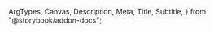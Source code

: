   ArgTypes,
  Canvas,
  Description,
  Meta,
  Title,
  Subtitle,
} from "@storybook/addon-docs";

<Meta of={ScaledPieChartStories} name="Docs" />

<Title />
<Subtitle />
<Description />

<ArgTypes />

This component is basis for the [MarkScaledPieChart](?path=/story/map-elements-marks-markscaledpiechart--default-scaled-pie-chart).
